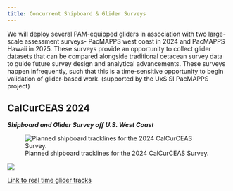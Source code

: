 ```yaml
---
title: Concurrent Shipboard & Glider Surveys
---
```


We will deploy several PAM-equipped gliders in association with two large-scale assessment surveys- PacMAPPS west coast in 2024 and PacMAPPS Hawaii in 2025. These surveys provide an opportunity to collect glider datasets that can be compared alongside traditional cetacean survey data to guide future survey design and analytical advancements. These surveys happen infrequently, such that this is a time-sensitive opportunity to begin validation of glider-based work. (supported by the UxS SI PacMAPPS project)

## CalCurCEAS 2024

***Shipboard and Glider Survey off U.S. West Coast***

![Planned shipboard tracklines for the 2024 CalCurCEAS Survey.](figs/Tracklines_calcurceas.png){fig-align="left"}

![](figs/calCurCEAS_plannedGliderTracks.png)

[Link to real time glider tracks](https://noaaosu.seaglider.pub/map/679?mission=CalCurCEAS_Aug2024)
